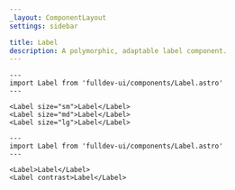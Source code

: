 ```yaml
---
_layout: ComponentLayout
settings: sidebar

title: Label
description: A polymorphic, adaptable label component.
---
```


```astro live props={{ title: 'size' }}
---
import Label from 'fulldev-ui/components/Label.astro'
---

<Label size="sm">Label</Label>
<Label size="md">Label</Label>
<Label size="lg">Label</Label>
```

```astro live props={{ title: 'contrast' }}
---
import Label from 'fulldev-ui/components/Label.astro'
---

<Label>Label</Label>
<Label contrast>Label</Label>
```
